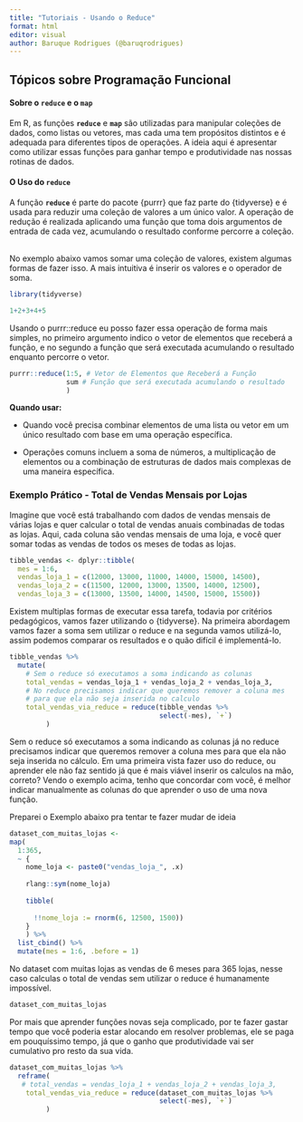 ---
title: "Tutoriais - Usando o Reduce"
format: html
editor: visual
author: Baruque Rodrigues (@baruqrodrigues)
---

## Tópicos sobre Programação Funcional

#### Sobre o `reduce` e o `map`

Em R, as funções **`reduce`** e **`map`** são utilizadas para manipular coleções de dados, como listas ou vetores, mas cada uma tem propósitos distintos e é adequada para diferentes tipos de operações. A ideia aqui é apresentar como utilizar essas funções para ganhar tempo e produtividade nas nossas rotinas de dados.

#### O Uso do `reduce`

A função **`reduce`** é parte do pacote {purrr} que faz parte do {tidyverse} e é usada para reduzir uma coleção de valores a um único valor. A operação de redução é realizada aplicando uma função que toma dois argumentos de entrada de cada vez, acumulando o resultado conforme percorre a coleção.

\
No exemplo abaixo vamos somar uma coleção de valores, existem algumas formas de fazer isso. A mais intuitiva é inserir os valores e o operador de soma.

```{r, message=FALSE, echo=FALSE, warning=FALSE}
library(tidyverse)
```

```{r}
1+2+3+4+5
```

Usando o purrr::reduce eu posso fazer essa operação de forma mais simples, no primeiro argumento indico o vetor de elementos que receberá a função, e no segundo a função que será executada acumulando o resultado enquanto percorre o vetor.

```{r}
purrr::reduce(1:5, # Vetor de Elementos que Receberá a Função
              sum # Função que será executada acumulando o resultado 
              )
```

**Quando usar:**

-   Quando você precisa combinar elementos de uma lista ou vetor em um único resultado com base em uma operação específica.

-   Operações comuns incluem a soma de números, a multiplicação de elementos ou a combinação de estruturas de dados mais complexas de uma maneira específica.

### Exemplo Prático - Total de Vendas Mensais por Lojas

Imagine que você está trabalhando com dados de vendas mensais de várias lojas e quer calcular o total de vendas anuais combinadas de todas as lojas. Aqui, cada coluna são vendas mensais de uma loja, e você quer somar todas as vendas de todos os meses de todas as lojas.

```{r}
tibble_vendas <- dplyr::tibble(
  mes = 1:6,
  vendas_loja_1 = c(12000, 13000, 11000, 14000, 15000, 14500),
  vendas_loja_2 = c(11500, 12000, 13000, 13500, 14000, 12500),
  vendas_loja_3 = c(13000, 13500, 14000, 14500, 15000, 15500))
```

Existem multiplas formas de executar essa tarefa, todavia por critérios pedagógicos, vamos fazer utilizando o {tidyverse}. Na primeira abordagem vamos fazer a soma sem utilizar o reduce e na segunda vamos utilizá-lo, assim podemos comparar os resultados e o quão difícil é implementá-lo.

```{r}

tibble_vendas %>% 
  mutate(
    # Sem o reduce só executamos a soma indicando as colunas
    total_vendas = vendas_loja_1 + vendas_loja_2 + vendas_loja_3,
    # No reduce precisamos indicar que queremos remover a coluna mes
    # para que ela não seja inserida no calculo
    total_vendas_via_reduce = reduce(tibble_vendas %>%
                                     select(-mes), `+`)
         )

```

Sem o reduce só executamos a soma indicando as colunas já no reduce precisamos indicar que queremos remover a coluna mes para que ela não seja inserida no cálculo. Em uma primeira vista fazer uso do reduce, ou aprender ele não faz sentido já que é mais viável inserir os calculos na mão, correto? Vendo o exemplo acima, tenho que concordar com você, é melhor indicar manualmente as colunas do que aprender o uso de uma nova função.

Preparei o Exemplo abaixo pra tentar te fazer mudar de ideia

```{r, echo=FALSE}
dataset_com_muitas_lojas <- 
map(
  1:365,
  ~ {
    nome_loja <- paste0("vendas_loja_", .x)
    
    rlang::sym(nome_loja)
    
    tibble(
      
      !!nome_loja := rnorm(6, 12500, 1500))
    }
    ) %>% 
  list_cbind() %>% 
  mutate(mes = 1:6, .before = 1)
```

No dataset com muitas lojas as vendas de 6 meses para 365 lojas, nesse caso calculas o total de vendas sem utilizar o reduce é humanamente impossível.

```{r}
dataset_com_muitas_lojas 
```

Por mais que aprender funções novas seja complicado, por te fazer gastar tempo que você poderia estar alocando em resolver problemas, ele se paga em pouquíssimo tempo, já que o ganho que produtividade vai ser cumulativo pro resto da sua vida.

```{r}
dataset_com_muitas_lojas %>% 
  reframe(
   # total_vendas = vendas_loja_1 + vendas_loja_2 + vendas_loja_3,
    total_vendas_via_reduce = reduce(dataset_com_muitas_lojas %>%
                                     select(-mes), `+`)
         )
```
